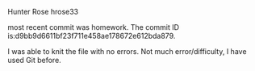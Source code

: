 Hunter Rose
hrose33

most recent commit was homework. The commit ID is:d9bb9d6611bf23f711e458ae178672e612bda879.

I was able to knit the file with no errors. Not much error/difficulty, I have used Git before.
